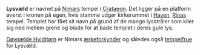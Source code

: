 {{title:Lysvæld}}
{{author:Laura Holmegaard}}
{{timestamp:2009-09-18T14:44:35Z}}
{{copyright:Lysvæld}}
'''Lysvæld''' er navnet på [[Nimar|Nimars]] tempel i [[Crataeon]]. Det ligger på en platform øverst i kronen på egen, hvis stamme udgør kirkerummet i [[Haven]], [[Rina|Rinas]] tempel. Templet har fået sit navn på grund af de mange lysstråler som kiler sig ned mellem grene og blade for at bade templet i deres gule lys.

[[Døvnælde Hvidtjørn]] er Nimars [[ærkeforkynder]] og således også [[tempelfrue]] for Lysvæld.